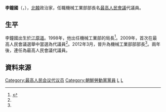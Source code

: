 {{noteTA
|G1=Country
|1=zh:北朝鮮; zh-cn:朝鲜; zh-tw:朝鮮; zh-hk:朝鮮; zh-sg:朝鲜;
}}

'''李鐘國'''（{{lang|ko|리종국}}，{{bd|1954年||||}}），[[北韓|北韓]]政治家，任職機械工業部部長名[[最高人民會議|最高人民會議]]代議員。

==生平==
李鐘國出生於[[江原道_(朝鮮)|江原道]]。1998年，他出任機械工業部的局長<ref name="unikorea">{{Cite web |url=http://nkinfo.unikorea.go.kr/nkp/theme/viewPeople.do?pageIndex=5&nkpmno=4420&nkPrsnKornm=&fromYear=&fromMonth=&toYear=&toMonth=&nkPrsnBirthGnacd=&nkPrsnSchulNm=&nkPrsnCareerCn=%EC%B5%9C%EA%B3%A0%EC%9D%B8%EB%AF%BC%ED%9A%8C%EC%9D%98+%EC%A0%9C13%EA%B8%B0+%EB%8C%80%EC%9D%98%EC%9B%90&nkOrgNm= |title=리종국 |access-date=2014-04-16 |archive-date=2016-03-05 |archive-url=https://web.archive.org/web/20160305021633/http://nkinfo.unikorea.go.kr/nkp/theme/viewPeople.do?pageIndex=5&nkpmno=4420&nkPrsnKornm=&fromYear=&fromMonth=&toYear=&toMonth=&nkPrsnBirthGnacd=&nkPrsnSchulNm=&nkPrsnCareerCn=%EC%B5%9C%EA%B3%A0%EC%9D%B8%EB%AF%BC%ED%9A%8C%EC%9D%98+%EC%A0%9C13%EA%B8%B0+%EB%8C%80%EC%9D%98%EC%9B%90&nkOrgNm= |dead-url=no }}</ref>。2009年，首次在最高人民會議選舉中當選為代議員<ref name="unikorea"/>。2012年3月，晉升為機械工業部部部長<ref name="unikorea"/>。兩年後，連任為最高人民會議代議員。

==資料來源==
{{reflist}}

[[Category:最高人民会议代议员|Category:最高人民会议代议员]]
[[Category:朝鮮勞動黨黨員|Category:朝鮮勞動黨黨員]]
[[Category:江原道出身人物|L]]
[[Category:李姓|L]]